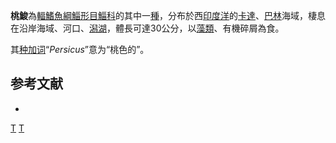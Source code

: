 {{Speciesbox 
| status = NE
| status_system = IUCN3.1
| status_ref = 
| taxon = Liza persicus
| authority =  [[Senou|Senou]], [[Randall|Randall]] & [[Okiyama|Okiyama]], 1995
| synonyms = *''Chelon persicus''<br /><small>Senou''<br />Randall & Okiyama, 1995</small>
}}
'''桃鮻'''為[[輻鰭魚綱|輻鰭魚綱]][[鯔形目|鯔形目]][[鯔科|鯔科]]的其中一[[種|種]]，分布於西[[印度洋|印度洋]]的[[卡達|卡達]]、[[巴林|巴林]]海域，棲息在沿岸海域、河口、[[潟湖|潟湖]]，體長可達30公分，以[[藻類|藻類]]、有機碎屑為食。

其[[种加词|种加词]]“''Persicus''”意为“桃色的”。

== 参考文献 ==
{{reflist}}
*{{FishBase_species|genus=Liza|species=persicus|year=2012|month=7}}

{{Taxonbar|from=Q1986387}}

[[Category:鮻屬|T]]
[[Category:1995年描述的鱼类|T]]